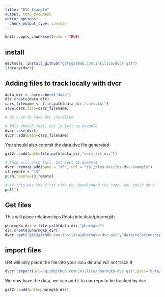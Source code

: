 ```yaml
---
title: "DVC Example"
output: html_document
editor_options: 
  chunk_output_type: console
---
```


```r
knitr::opts_chunk$set(echo = TRUE)
```

## install
```r
devtools::install_github("git@github.com:insilica/dvcr.git")
library(dvcr)
```
## Adding files to track locally with dvcr
```r
data_dir <- here::here("data")
dir.create(data_dir)
cars_filename <- file.path(data_dir,"cars.txt")
save(cars,file=cars_filename)

# be sure to have dvc installed

# this should fail, but is left as example
dvcr::use_dvc()
dvcr::add(path=cars_filename)

```

You should also commit the data.dvc file generated
```r
git2r::add(path=file.path(data_dir,"cars.txt.dvc"))
```

```r
# this will also fail, but kept as example
dvcr::remote_add(name = "s3", url = "s3://ins-dvc/ins-dvc-example")
s3_remote = "s3"
push(remote=s3_remote)

# if this was the first time you downloaded the repo, you could do a
pull()
```

## Get files
This will place relationships.Rdata into data/pharmgkb
```r
pharmgkb_dir = file.path(data_dir,"pharmgkb")
dir.create(pharmgkb_dir)
dvcr::get("git@github.com:insilica/pharmgkb-dvc.git","data/relationships.Rdata",out=pharmgkb_dir)
```

## import files
Get will only place the file into your `data` dir and will not track it

```r
dvcr::import(url="git@github.com:insilica/pharmgkb-dvc.git",path="data/relationships.Rdata",out=pharmgkb_dir)
```

We now have the data, we can add it to our repo to be tracked by dvc
```r
git2r::add(path=pharmgkb_dir)
```


